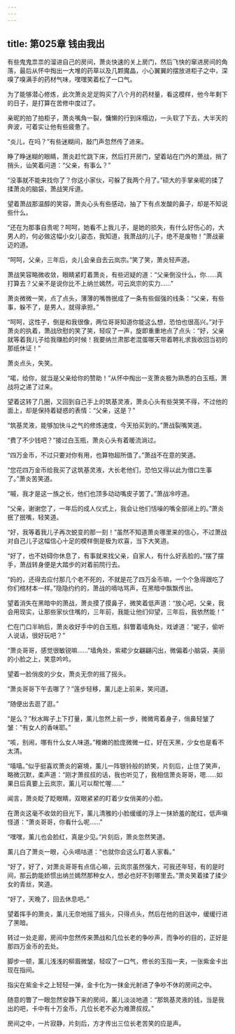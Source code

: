 ```yaml
---
---
---
```

title: 第025章 钱由我出
---



有些鬼鬼祟祟的溜进自己的房间，萧炎快速的关上房门，然后飞快的窜进房间的角落，最后从怀中掏出一大堆的药草以及几颗魔晶，小心翼翼的摆放进柜子之中，深嗅了嗅满手的药材气味，嘿嘿笑着松了一口气。

为了能够潜心修炼，此次萧炎足足购买了八个月的药材量，看这模样，他今年剩下的日子，是打算在苦修中度过了。

亲昵的拍了拍柜子，萧炎嘴角一裂，慵懒的行到床榻边，一头软了下去，大半天的奔波，可着实让他有些疲惫了。

“炎儿，在吗？”有些迷糊间，敲门声忽然传了进来。

睁了睁迷糊的眼睛，萧炎赶忙跳下床，然后打开房门，望着站在门外的萧战，捎了捎头，讪笑着问道：“父亲，有事么？”

“没事就不能来找你了？你这小家伙，可躲了我两个月了。”硕大的手掌亲昵的揉了揉萧炎的脑袋，萧战笑斥道。

望着萧战那温醇的笑容，萧炎心头有些感动，抽了下有点发酸的鼻子，却是不知说些什么。

“还在为那事自责呢？呵呵，她看不上我儿子，是她的损失，有什么好伤心的，大男人的，何必做这幅小女儿姿态，我知道，我萧战的儿子，绝不是废物！”萧战豪迈的道。

“呵呵，父亲，三年后，炎儿会亲自去云岚宗。”笑了笑，萧炎轻声道。

萧战笑容略微收敛，眼睛紧盯着萧炎，有些迟疑的道：“父亲倒没什么，你……真打算去？父亲不是说你比不上纳兰嫣然，可云岚宗的实力……”

萧炎微微一笑，点了点头，薄薄的嘴唇抿成了一条有些倔强的线条：“父亲，有些事，躲不了，是男人，就得承担。”

“呵呵，这性子，倒是和我很像，两位哥哥知道你能这么想，恐怕也很高兴。”对于萧炎的执着，萧战欣慰的笑了笑，轻叹了一声，旋即重重地点了点头：“好，父亲就等着我儿子给我赚脸的时候！我要纳兰肃那老混蛋哪天带着聘礼求我收回当初的那纸休证！”

萧炎点头，失笑。

“喏，给你，就当是父亲给你的赞助！”从怀中掏出一支萧炎极为熟悉的白玉瓶，萧战将之递了过来。

望着这转了几圈，又回到自己手上的筑基灵液，萧炎心头有些哭笑不得，不过他的面上，却是保持着疑惑的表情：“父亲，这是？”

“筑基灵液，能够加快斗之气的修炼速度，今天拍买到的。”萧战裂嘴笑道。

“费了不少钱吧？”接过白玉瓶，萧炎心头有着暖流淌过。

“四万金币，不过只要对你有用，也算物超所值了。”萧战不在意的笑道。

“您花四万金币给我买了这筑基灵液，大长老他们，恐怕又得以此为借口生事了。”萧炎苦笑道。

“嘁，我才是这一族之长，他们也顶多动动嘴皮子罢了。”萧战冷哼道。

“父亲，谢谢您了，一年后的成人仪式上，我会让他们恬噪的嘴全部闭上的。”萧炎抿了抿嘴，轻笑道。

“好，我等着我儿子再次蜕变的那一刻！”虽然不知道萧炎哪里来的信心，不过萧战对自己儿子这幅信心十足的模样倒是极为欢喜，当下大笑道。

“好了，也不妨碍你休息了，有事就来找父亲，自家人，有什么好丢脸的。”摆了摆手，萧战转身便是大踏步的对着前院行去。

“妈的，还得去应付那几个老不死的，不就是花了四万金币嘛，一个个急得跟吃了你们棺材本一样。”隐隐约约的，萧战的嘀咕骂声，在黑暗中飘飘传出。

望着消失在黑暗中的萧战，萧炎摸了摸鼻子，微笑着低声道：“放心吧，父亲，我会用现实，让那些家伙住嘴的，三年前，我能让他们仰望，三年后，我依然能！”

伫在门口半晌后，萧炎收好手中的白玉瓶，斜瞥着墙角处，戏谑道：“妮子，偷听人说话，很好玩吧？”

“萧炎哥哥，感觉很敏锐嘛……”墙角处，紫裙少女翩翩闪出，微偏着小脑袋，美丽的小脸之上，笑意吟吟。

望着一脸俏皮的少女，萧炎无奈的摇了摇头。

“萧炎哥哥下午去哪了？”莲步轻移，薰儿走上前来，笑问道。

“随便出去逛了逛。”

“是么？”秋水眸子上下打量，薰儿忽然上前一步，微微弯着身子，俏鼻轻皱了皱：“有女人的香味耶。”

“咳，别闹，哪有什么女人味道。”稚嫩的脸庞微微一红，好在天黑，少女也是看不太清。

“嘻嘻。”似乎挺喜欢萧炎的窘境，薰儿一阵银铃般的娇笑，片刻后，止住了笑声，略微沉默，柔声道：“刚才萧叔叔的话，我也听见了，我相信萧炎哥哥，嗯……如果日后真要上云岚宗，薰儿可以帮忙喔……”

闻言，萧炎眨了眨眼睛，双眼紧紧的盯着少女俏美的小脸。

在萧炎这毫不收敛的目光下，薰儿清雅的小脸缓缓的浮上一抹娇羞的酡红，低声嗔怪道：“萧炎哥哥，你看什么呢……”

“嘿嘿，薰儿也会脸红，真是少见。”片刻后，萧炎忽然笑道。

薰儿白了萧炎一眼，心头嘀咕道：“也就你会这么盯着人家看。”

“好了，好了，对萧炎哥哥有点信心嘛，云岚宗虽然强大，可我还年轻，有的是时间，那云韵能娇惯出纳兰嫣然那种女人，想必也好不到哪里去。”萧炎笑着揉了揉少女的青丝，笑道。

“好了，天晚了，回去休息吧。”

望着挥手的萧炎，薰儿无奈地摇了摇头，只得点头，然后在他的目送中，缓缓行进了黑暗。

转过一处走廊，房间中忽然传来萧战和几位长老的争吵声，而争吵的目的，正好是那四万金币的去处。

脚步一顿，薰儿浅浅的柳眉微皱，轻叹了一口气，修长的玉指一夹，一张紫金卡出现在指间。

指尖在紫金卡之上轻轻一弹，金卡化为一抹金光射进了争吵不休的房间之中。

随意的瞥了一眼忽然安静下来的房间，薰儿淡淡地道：“那筑基灵液的钱，当是我出的吧，卡中有十万金币，几位长老不必为难萧叔叔。”

房间之中，一片寂静，片刻后，方才传出三位长老苦笑的应是声。